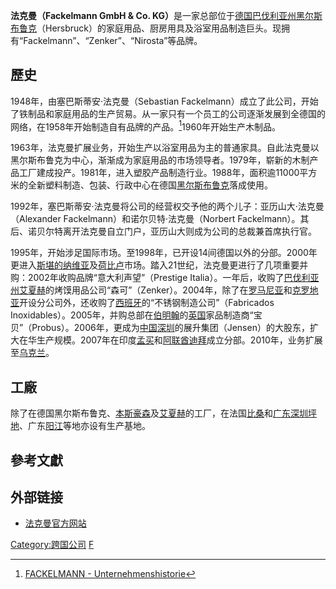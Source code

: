 {{Infobox_Company
|  company_name   = 法克曼
|  company_name_en = Fackelmann
|  company_logo   = [[File:Fackelmann_Logo.svg|200px]]
|  company_type   = [[有限公司|有限公司]]
|  foundation     = 1948年
|  location       = {{DEU}}[[黑尔斯布鲁克|黑尔斯布鲁克]]（Hersbruck）
|  key_people     = 亚历山大·法克曼（Alenxander Fackelmann），总裁兼[[首席执行官|首席执行官]]<br /> 
亨里奇·赫夫曼（Heinrich Hoffmann），[[首席运营官|首席运营官]]（已殁）<br /> 
赫斯特·巴尔（Horst Bär），首席制造官<br />
苏发迪（Frédéric Isel），执行董事/亚太区总裁
|  industry       = 制造业
|  products        = 家庭用品、厨房用具
|  num_employees  = 4500人 （2007年）
|  revenue        = {{increase}}3.1亿[[欧元|欧元]] ([[财政年度|2011年]])
|  homepage       = [http://www.fackelmann.de/fackelmann-vr/ 法克曼官方网站]
}}

'''法克曼（Fackelmann GmbH & Co. KG）'''是一家总部位于[[德国|德国]][[巴伐利亚州|巴伐利亚州]][[黑尔斯布鲁克|黑尔斯布鲁克]]（Hersbruck）的家庭用品、厨房用具及浴室用品制造巨头。现拥有“Fackelmann”、“Zenker”、“Nirosta”等品牌。

==歷史==
1948年，由塞巴斯蒂安·法克曼（Sebastian Fackelmann）成立了此公司，开始了铁制品和家庭用品的生产贸易。从一家只有一个员工的公司逐渐发展到全德国的网络，在1958年开始制造自有品牌的产品。<ref> [http://www.fackelmann.de/fileadmin/flash/unternehmenshistorie/unternehmenshistorie_en/Historie_EN.html FACKELMANN - Unternehmenshistorie]{{dead link|date=2018年3月 |bot=InternetArchiveBot |fix-attempted=yes }} </ref>1960年开始生产木制品。

1963年，法克曼扩展业务，开始生产以浴室用品为主的普通家具。自此法克曼以黑尔斯布鲁克为中心，渐渐成为家庭用品的市场领导者。1979年，崭新的木制产品工厂建成投产。1981年，进入塑胶产品制造行业。1988年，面积逾11000平方米的全新塑料制造、包装、行政中心在德国[[黑尔斯布鲁克|黑尔斯布鲁克]]落成使用。

1992年，塞巴斯蒂安·法克曼将公司的经营权交予他的两个儿子：亚历山大·法克曼（Alexander Fackelmann）和诺尔贝特·法克曼（Norbert Fackelmann）。其后、诺贝尔特离开法克曼自立门户，亚历山大则成为公司的总裁兼首席执行官。

1995年，开始涉足国际市场。至1998年，已开设14间德国以外的分部。2000年更进入[[斯堪的纳维亚|斯堪的纳维亚]]及[[荷比卢|荷比卢]]市场。踏入21世纪，法克曼更进行了几项重要并购：2002年收购品牌“意大利声望”（Prestige Italia）。一年后，收购了[[巴伐利亚州|巴伐利亚州]][[艾夏赫-费里德贝格县|艾夏赫]]的烤馍用品公司“森可”（Zenker）。2004年，除了在[[罗马尼亚|罗马尼亚]]和[[克罗地亚|克罗地亚]]开设分公司外，还收购了[[西班牙|西班牙]]的“不锈钢制造公司”（Fabricados Inoxidables）。2005年，并购总部在[[伯明翰|伯明翰]]的[[英国|英国]]家品制造商“宝贝”（Probus）。2006年，更成为[[中国|中国]][[深圳|深圳]]的展升集团（Jensen）的大股东，扩大在华生产规模。2007年在印度[[孟买|孟买]]和[[阿联酋|阿联酋]][[迪拜|迪拜]]成立分部。2010年，业务扩展至[[乌克兰|乌克兰]]。
 
==工廠==
除了在德国黑尔斯布鲁克、[[本斯豪森|本斯豪森]]及[[艾夏赫-费里德贝格县|艾夏赫]]的工厂，在法国[[比桑|比桑]]和[[广东|广东]][[深圳|深圳]][[坪地|坪地]]、广东[[阳江|阳江]]等地亦设有生产基地。

== 參考文獻 ==

{{reflist}}

==外部链接==
* [https://web.archive.org/web/20121213063114/http://www.fackelmann.de/fackelmann-vr/ 法克曼官方网站]

[[Category:跨国公司|Category:跨国公司]]
[[Category:德國製造公司|F]]